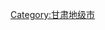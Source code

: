 {{Catnav|頁面分類|各種主題的頁面分類|依中国各省来作的分类|中国各省行政区划|甘肃行政区划|甘肃市州|甘肃地级市}}

{{catmore|陇南市}}
[[Category:甘肃地级市|Category:甘肃地级市]]